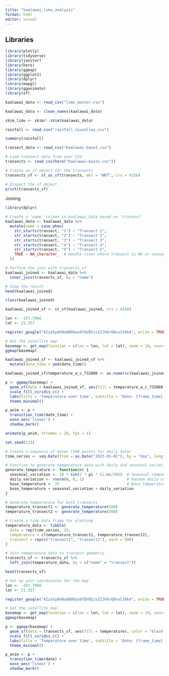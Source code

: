 ```yaml
---
title: "kaalawai_limu_analysis"
format: html
editor: visual
---
```


## ![]()Libraries

```r
library(plotly)
library(tidyverse)
library(janitor)
library(here)
library(ggmap)
library(ggplot2)
library(dplyr)
library(mapgl)
library(gganimate)
library(sf)
```

```r
kaalawai_data <- read_csv("limu_master.csv")
```

```r
kaalawai_data <- clean_names(kaalawai_data)
```

```r
skim_limu <- skimr::skim(kaalawai_data)
```

```r
rainfall <- read_csv("rainfall_niuvalley.csv")

```

```r
summary(rainfall)
```

```r
transect_data <- read_csv("Kaalawai-base1.csv")
```

```r
# Load transect data from your CSV
transects <- read_csv(here("Kaalawai-base1.csv"))

# Create an sf object for the transects
transects_sf <- st_as_sf(transects, wkt = "WKT", crs = 4326)

# Inspect the sf object
print(transects_sf)

```

Joining

```r
library(dplyr)

# Create a 'name' column in kaalawai_data based on 'transect'
kaalawai_data <- kaalawai_data %>%
  mutate(name = case_when(
    str_starts(transect, "1") ~ "Transect 1",
    str_starts(transect, "2") ~ "Transect 2",
    str_starts(transect, "3") ~ "Transect 3",
    str_starts(transect, "4") ~ "Transect 4",
    str_starts(transect, "5") ~ "Transect 5",
    TRUE ~ NA_character_  # Handle cases where transect is NA or unexpected
  ))

# Perform the join with transects_sf
kaalawai_joined <- kaalawai_data %>%
  inner_join(transects_sf, by = "name")

# View the result
head(kaalawai_joined)

```

```r
class(kaalawai_joined)
```

```r
kaalawai_joined_sf <- st_sf(kaalawai_joined, crs = 4326)
```

```r
lon <- -157.7966
lat <- 21.257

register_google("AIzaSyAVNo8B0Quo97QVBIzsIIJh6rQ0vu1J6k4", write = TRUE)

# Get the satellite map
basemap <- get_map(location = c(lon = lon, lat = lat), zoom = 19, source = "google", maptype = "satellite")
ggmap(basemap)
```

```r
kaalawai_joined_sf <- kaalawai_joined_sf %>%
  mutate(date_time = ymd(date_time))
```

```r
kaalawai_joined_sf$temperature_a_c_732880 <- as.numeric(kaalawai_joined_sf$temperature_a_c_732880)
```

```r
p <- ggmap(basemap) +
  geom_sf(data = kaalawai_joined_sf, aes(fill = temperature_a_c_732880), color = "black", alpha = 0.5) +
  scale_fill_viridis_c() +
  labs(title = 'Temperature over time', subtitle = 'Date: {frame_time}', fill = "Temperature (°C)") +
  theme_minimal()
```

```r
p_anim <- p +
  transition_time(date_time) +
  ease_aes('linear') +
  shadow_mark()
```

```r
animate(p_anim, nframes = 10, fps = 1)
```

```r
set.seed(123)

# Create a sequence of dates (500 points for daily data)
time_series <- seq.Date(from = as.Date("2023-01-01"), by = "day", length.out = 500)

# Function to generate temperature data with daily and seasonal variation
generate_temperature <- function(n) {
  seasonal_variation <- 10 * sin(2 * pi * (1:n)/365)  # Seasonal component
  daily_variation <- rnorm(n, 0, 1)                   # Random daily component
  base_temperature <- 25                              # Base temperature (°C)
  base_temperature + seasonal_variation + daily_variation
}

# Generate temperature for both transects
temperature_transect1 <- generate_temperature(500)
temperature_transect2 <- generate_temperature(500)

# Create a tidy data frame for plotting
temperature_data <- tibble(
  date = rep(time_series, 2),
  temperature = c(temperature_transect1, temperature_transect2),
  transect = rep(c("transect1", "transect2"), each = 500)
)

# Join temperature data to transect geometry
transects_sf <- transects_sf %>%
  left_join(temperature_data, by = c("name" = "transect"))

```

```r
head(transects_sf)
```

```r
# Set up your coordinates for the map
lon <- -157.7966
lat <- 21.257

register_google("AIzaSyAVNo8B0Quo97QVBIzsIIJh6rQ0vu1J6k4", write = TRUE)

# Get the satellite map
basemap <- get_map(location = c(lon = lon, lat = lat), zoom = 19, source = "google", maptype = "satellite")
ggmap(basemap)

```

```r
p <- ggmap(basemap) +
  geom_sf(data = transects_sf, aes(fill = temperature), color = "black", alpha = 0.5) +
  scale_fill_viridis_c() +
  labs(title = 'Temperature over time', subtitle = 'Date: {frame_time}', fill = "Temperature (°C)") +
  theme_minimal()


```

```r
p_anim <- p +
  transition_time(date) +
  ease_aes('linear') +
  shadow_mark()
```
